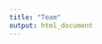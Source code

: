 ```yaml
---
title: "Team"
output: html_document
---
```


<style type="text/css">
.title {
  display: none;
}
.main-container {
  max-width: 1175px !important;
  margin-left: auto;
  margin-right: auto;
}




</style>